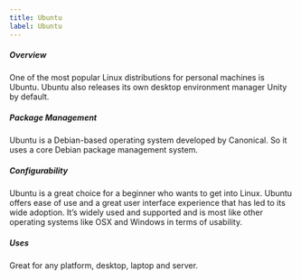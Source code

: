 ```yaml
---
title: Ubuntu
label: Ubuntu
---
```


<h5>Overview</h5>
One of the most popular Linux distributions for personal machines is Ubuntu. Ubuntu
also releases its own desktop environment manager Unity by default.

<h5>Package Management</h5>
Ubuntu is a Debian-based operating system developed by Canonical. So it uses a core
Debian package management system.

<h5>Configurability</h5>
Ubuntu is a great choice for a beginner who wants to get into Linux. Ubuntu offers
ease of use and a great user interface experience that has led to its wide adoption.
It’s widely used and supported and is most like other operating systems like OSX
and Windows in terms of usability.

<h5>Uses</h5>
Great for any platform, desktop, laptop and server.
